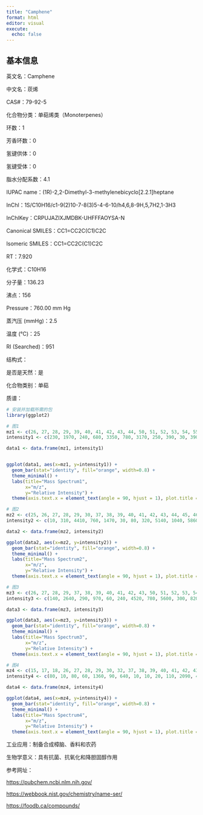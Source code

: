 ```yaml
---
title: "Camphene"
format: html
editor: visual
execute: 
  echo: false
---
```


## 基本信息

英文名：Camphene

中文名：莰烯

CAS#：79-92-5

化合物分类：单萜烯类（Monoterpenes）

环数：1

芳香环数：0

氢键供体：0

氢键受体：0

脂水分配系数：4.1

IUPAC name：(1R)-2,2-Dimethyl-3-methylenebicyclo[2.2.1]heptane

InChl：1S/C10H16/c1-9(2)10-7-8(3)5-4-6-10/h4,6,8-9H,5,7H2,1-3H3

InChlKey：CRPUJAZIXJMDBK-UHFFFAOYSA-N

Canonical SMILES：CC1=CC2C(C1)C2C

Isomeric SMILES：CC1=CC2C(C1)C2C

RT：7.920

化学式：C10H16

分子量：136.23

沸点：156

Pressure：760.00 mm Hg

蒸汽压 (mmHg)：2.5

温度 (℃)：25

RI (Searched)：951

结构式：

是否是天然：是

化合物类别：单萜

质谱：

```r
# 安装并加载所需的包
library(ggplot2)

# 图1
mz1 <- c(26, 27, 28, 29, 39, 40, 41, 42, 43, 44, 50, 51, 52, 53, 54, 55, 62, 63, 65, 66, 67, 68, 69, 70, 77, 78, 79, 80, 81, 82, 91, 92, 93, 94, 95, 103, 105, 107, 108, 121, 122, 136, 137, 138)
intensity1 <- c(230, 1970, 240, 680, 3350, 780, 3170, 250, 390, 30, 390, 1050, 450, 1540, 270, 870, 150, 310, 1290, 820, 2940, 1300, 550, 150, 2800, 660, 3990, 890, 660, 270, 3730, 1420, 9999, 1880, 1460, 130, 800, 2590, 780, 5820, 540, 1470, 160, 5)

data1 <- data.frame(mz1, intensity1)


ggplot(data1, aes(x=mz1, y=intensity1)) +
  geom_bar(stat="identity", fill="orange", width=0.8) + 
  theme_minimal() + 
  labs(title="Mass Spectrum1",
       x="m/z",
       y="Relative Intensity") + 
  theme(axis.text.x = element_text(angle = 90, hjust = 1), plot.title = element_text(hjust = 0.5))  

# 图2
mz2 <- c(25, 26, 27, 28, 29, 30, 37, 38, 39, 40, 41, 42, 43, 44, 45, 46, 49, 50, 51, 52, 53, 54, 55, 56, 57, 58, 59, 60, 61, 62, 63, 64, 65, 66, 67, 68, 69, 70, 71, 74, 76, 77, 78, 79, 80, 81, 82, 83, 86, 87, 89, 90, 91, 92, 93, 94, 95, 96, 97, 101, 102, 103, 104, 105, 106, 107, 108, 109, 110, 115, 116, 117, 118, 119, 120, 121, 122, 123, 133, 134, 135, 136, 137, 138)
intensity2 <- c(10, 310, 4410, 760, 1470, 30, 80, 320, 5140, 1040, 5860, 440, 850, 20, 30, 10, 20, 360, 1260, 630, 2380, 290, 1530, 100, 80, 100, 30, 10, 20, 100, 350, 100, 1080, 1140, 3370, 2450, 960, 290, 30, 40, 30, 2300, 540, 3750, 1220, 930, 600, 60, 10, 10, 50, 20, 2180, 1030, 9999, 1670, 2190, 160, 10, 10, 20, 90, 40, 510, 170, 2920, 870, 70, 10, 30, 10, 20, 10, 80, 20, 6260, 600, 30, 10, 10, 50, 1420, 150, 10)

data2 <- data.frame(mz2, intensity2)

ggplot(data2, aes(x=mz2, y=intensity2)) +
  geom_bar(stat="identity", fill="orange", width=0.8) + 
  theme_minimal() + 
  labs(title="Mass Spectrum2",
       x="m/z",
       y="Relative Intensity") + 
  theme(axis.text.x = element_text(angle = 90, hjust = 1), plot.title = element_text(hjust = 0.5))  

# 图3
mz3 <- c(26, 27, 28, 29, 37, 38, 39, 40, 41, 42, 43, 50, 51, 52, 53, 54, 55, 56, 57, 58, 59, 62, 63, 64, 65, 66, 67, 68, 69, 70, 72, 73, 74, 75, 76, 77, 78, 79, 80, 81, 82, 83, 89, 91, 92, 93, 94, 95, 96, 100, 102, 103, 104, 105, 106, 107, 108, 109, 115, 117, 119, 121, 122, 134, 135, 136, 137)
intensity3 <- c(140, 2640, 290, 970, 60, 240, 4520, 780, 5600, 300, 820, 260, 1000, 450, 1790, 220, 1280, 160, 50, 110, 50, 120, 360, 110, 1120, 950, 3880, 1860, 740, 150, 60, 20, 50, 100, 30, 2380, 630, 4770, 1060, 740, 480, 40, 140, 4260, 1580, 9999, 1610, 1840, 110, 40, 10, 150, 60, 650, 180, 3230, 860, 60, 70, 60, 320, 7170, 570, 40, 30, 1410, 140)

data3 <- data.frame(mz3, intensity3)

ggplot(data3, aes(x=mz3, y=intensity3)) +
  geom_bar(stat="identity", fill="orange", width=0.8) + 
  theme_minimal() + 
  labs(title="Mass Spectrum3",
       x="m/z",
       y="Relative Intensity") + 
  theme(axis.text.x = element_text(angle = 90, hjust = 1), plot.title = element_text(hjust = 0.5)) 

# 图4
mz4 <- c(15, 17, 18, 26, 27, 28, 29, 30, 32, 37, 38, 39, 40, 41, 42, 43, 44, 45, 50, 51, 52, 53, 54, 55, 56, 57, 58, 59, 61, 62, 63, 64, 65, 66, 67, 68, 69, 70, 71, 74, 75, 76, 77, 78, 79, 80, 81, 82, 83, 86, 87, 89, 90, 91, 92, 93, 94, 95, 96, 97, 102, 103, 104, 105, 106, 107, 108, 109, 115, 116, 117, 118, 119, 120, 121, 122, 123, 135, 136, 137, 138)
intensity4 <- c(80, 10, 80, 60, 1360, 90, 640, 10, 10, 20, 110, 2090, 470, 3070, 240, 710, 20, 20, 180, 630, 320, 1300, 180, 1110, 80, 80, 60, 20, 10, 60, 200, 60, 730, 770, 2830, 1820, 750, 230, 20, 20, 30, 20, 2000, 430, 3630, 1170, 810, 480, 50, 10, 10, 40, 20, 2160, 1130, 9999, 1710, 1870, 140, 10, 10, 90, 40, 590, 190, 2720, 840, 70, 30, 10, 30, 10, 90, 30, 6330, 640, 30, 60, 1500, 170, 10)

data4 <- data.frame(mz4, intensity4)

ggplot(data4, aes(x=mz4, y=intensity4)) +
  geom_bar(stat="identity", fill="orange", width=0.8) + 
  theme_minimal() + 
  labs(title="Mass Spectrum4",
       x="m/z",
       y="Relative Intensity") + 
  theme(axis.text.x = element_text(angle = 90, hjust = 1), plot.title = element_text(hjust = 0.5))  

```

工业应用：制备合成樟脑、香料和农药

生物学意义：具有抗菌、抗氧化和降胆固醇作用

参考网址：

<https://pubchem.ncbi.nlm.nih.gov/>

<https://webbook.nist.gov/chemistry/name-ser/>

<https://foodb.ca/compounds/>
